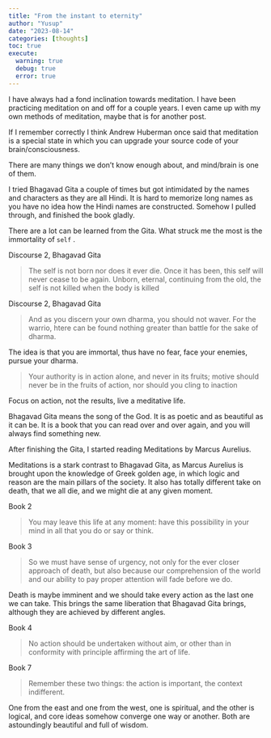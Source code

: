 ```yaml
---
title: "From the instant to eternity"
author: "Yusup"
date: "2023-08-14"
categories: [thoughts]
toc: true
execute:
  warning: true
  debug: true
  error: true
---
```



I have always had a fond inclination towards meditation.
I have been practicing meditation on and off for a couple years.  I even came up with my own methods of meditation, maybe that is for another post.

If I remember correctly I think Andrew Huberman once said that meditation is a special state in which you can upgrade your source code of your brain/consciousness.

There are many things we don't know enough about, and mind/brain is one of them.

I tried Bhagavad Gita a couple of times but got intimidated by the names and characters as they are all Hindi. 
It is hard to memorize long names as you have no idea how the Hindi names are constructed. Somehow I pulled through, and finished the book gladly.

There are a lot can be learned from the Gita. What struck me the most is the immortality of `self` .

Discourse 2, Bhagavad Gita

> The self is not born
> nor does it ever die.
> Once it has been, this self will
> never cease to be again.
> Unborn, eternal,
> continuing from the old,
> the self is not killed
> when the body is killed


Discourse 2, Bhagavad Gita

>And as you discern
your own dharma,
you should not waver.
For the warrio,
htere can be found
nothing greater
than battle 
for the sake of dharma.



The idea is that you are immortal, thus have no fear, face your enemies, pursue your dharma.


>Your authority is
in action alone,
and never 
in its fruits;
motive should never be 
in the fruits of action,
nor should  you cling to inaction

Focus on action, not the results, live a meditative life.

Bhagavad Gita means the song of the God. It is as poetic and as beautiful as it can be. It is a book that you can read over and over again, and you will always find something new.


After finishing the Gita, I started reading Meditations by Marcus Aurelius. 

Meditations is a stark contrast to Bhagavad Gita, as Marcus Aurelius is brought upon the knowledge of Greek golden age, in which logic and reason are the main pillars of the society. 
It also has totally different take on death, that we all die, and we might die at any given moment.



Book 2

>You may leave this life at any moment: 
have this possibility in your mind in all that you do or say or think.

Book 3

>So we must have sense of urgency, not only for the ever closer approach of death, 
but also because our comprehension of 
the world and our ability to pay proper attention will fade before we do.


Death is maybe imminent and we should take every action as the last one we can take. 
This brings the same liberation that Bhagavad Gita brings, although they are achieved by different angles.


Book 4

>No action should be undertaken without aim, 
or other than in conformity with principle affirming the art of life.

Book 7 

>Remember these two things: the action is important, the context indifferent.

One from the east and one from the west, one is spiritual, and the other is logical, and core ideas somehow converge one way or another. 
Both are astoundingly beautiful and full of wisdom.
